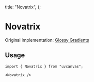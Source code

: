 
  title: "Novatrix",
};

# Novatrix

Original implementation: [Glossy Gradients](https://www.shadertoy.com/view/lX2GDR)

<ComponentWrapper>
  <Novatrix />
</ComponentWrapper>

## Usage

```tsx
import { Novatrix } from "uvcanvas";
```

```tsx
<Novatrix />
```
